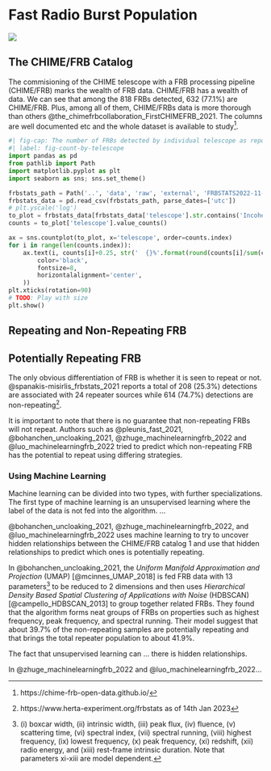 # Fast Radio Burst Population

![](./_assets/lat_long.svg)
<!-- TODO: Use code to draw -->

## The CHIME/FRB Catalog

The commisioning of the CHIME telescope with a FRB processing pipeline (CHIME/FRB) marks the wealth of FRB data.
<!-- TODO: Sembang detail CHIME/FRB -->
CHIME/FRB has a wealth of data.
We can see that among the 818 FRBs detected, 632 (77.1%) are CHIME/FRB.
Plus, among all of them, CHIME/FRBs data is more thorough than others @the_chimefrbcollaboration_FirstCHIMEFRB_2021. The columns are well documented etc and the whole dataset is available to study^[https://chime-frb-open-data.github.io/].

```python
#| fig-cap: The number of FRBs detected by individual telescope as reported in FRBSTATS^[https://www.herta-experiment.org/frbstats/] to illustrate the sheer dominance of FRBs detected the CHIME/FRB telescope.
#| label: fig-count-by-telescope
import pandas as pd
from pathlib import Path
import matplotlib.pyplot as plt
import seaborn as sns; sns.set_theme()

frbstats_path = Path('..', 'data', 'raw', 'external', 'FRBSTATS2022-11-23_population.csv')
frbstats_data = pd.read_csv(frbstats_path, parse_dates=['utc'])
# plt.yscale('log')
to_plot = frbstats_data[frbstats_data['telescope'].str.contains('Incoherent') == False]
counts = to_plot['telescope'].value_counts()

ax = sns.countplot(to_plot, x='telescope', order=counts.index)
for i in range(len(counts.index)):
    ax.text(i, counts[i]+0.25, str('  {}%'.format(round(counts[i]/sum(counts)*100, 1))), fontdict=dict(
        color='black',
        fontsize=8,
        horizontalalignment='center',
    ))
plt.xticks(rotation=90)
# TODO: Play with size
plt.show()
```

## Repeating and Non-Repeating FRB

## Potentially Repeating FRB

The only obvious differentiation of FRB is whether it is seen to repeat or not.
@spanakis-misirlis_frbstats_2021 reports a total of 208 (25.3%) detections are associated with 24 repeater sources while 614 (74.7%) detections are non-repeating^[https://www.herta-experiment.org/frbstats as of 14th Jan 2023].

It is important to note that there is no guarantee that non-repeating FRBs will not repeat. Authors such as @pleunis_fast_2021, @bohanchen_uncloaking_2021, @zhuge_machinelearningfrb_2022 and @luo_machinelearningfrb_2022 tried to predict which non-repeating FRB has the potential to repeat using differing strategies.

<!-- TODO Pleunis -->

### Using Machine Learning

<!-- TODO: Cite VanDerPlas Python, Data Science and Machine Learning -->
Machine learning can be divided into two types, with further specializations. The first type of machine learning is an unsupervised learning where the label of the data is not fed into the algorithm. ...

@bohanchen_uncloaking_2021, @zhuge_machinelearningfrb_2022, and @luo_machinelearningfrb_2022 uses machine learning to try to uncover hidden relationships between the CHIME/FRB catalog 1 and use that hidden relationships to predict which ones is potentially repeating. 

In @bohanchen_uncloaking_2021, the _Uniform Manifold Approximation and Projection_ (UMAP) [@mcinnes_UMAP_2018] is fed FRB data with 13 parameters^[(i) boxcar width, (ii) intrinsic width, (iii) peak flux, (iv) fluence, (v) scattering time, (vi) spectral index, (vii) spectral running, (viii) highest frequency, (ix) lowest frequency, (x) peak frequency, (xi) redshift, (xii) radio energy, and (xiii) rest-frame intrinsic duration. Note that parameters xi-xiii are model dependent.] to be reduced to 2 dimensions and then uses _Hierarchical Density Based Spatial Clustering of Applications with Noise_ (HDBSCAN) [@campello_HDBSCAN_2013] to group together related FRBs. They found that the algorithm forms neat groups of FRBs on properties such as highest frequency, peak frequency, and spectral running. Their model suggest that about 39.7% of the non-repeating samples are potentially repeating and that brings the total repeater population to about 41.9%.

The fact that unsupervised learning can ... there is hidden relationships.

<!-- TODO: Diagram the different workflow -->

In @zhuge_machinelearningfrb_2022 and @luo_machinelearningfrb_2022...